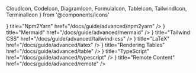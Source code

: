   CloudIcon,
  CodeIcon,
  DiagramIcon,
  FormulaIcon,
  TableIcon,
  TailwindIcon,
  TerminalIcon
} from '@components/icons'

<Cards>
  <Card
    icon={<TerminalIcon />}
    title="Npm2Yarn"
    href="/docs/guide/advanced/npm2yarn"
  />
  <Card
    icon={<DiagramIcon />}
    title="Mermaid"
    href="/docs/guide/advanced/mermaid"
  />
  <Card
    icon={<TailwindIcon className="h-6 w-6" />}
    title="Tailwind CSS"
    href="/docs/guide/advanced/tailwind-css"
  />
  <Card
    icon={<FormulaIcon />}
    title="LaTeX"
    href="/docs/guide/advanced/latex"
  />
  <Card
    icon={<TableIcon />}
    title="Rendering Tables"
    href="/docs/guide/advanced/table"
  />
  <Card
    icon={<CodeIcon />}
    title="TypeScript"
    href="/docs/guide/advanced/typescript"
  />
  <Card
    icon={<CloudIcon />}
    title="Remote Content"
    href="/docs/guide/advanced/remote"
  />
</Cards>
